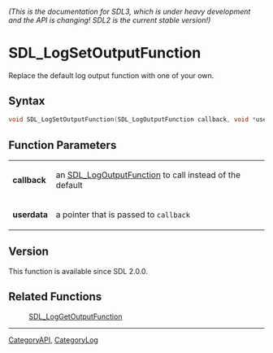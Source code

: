 ====== (This is the documentation for SDL3, which is under heavy development and the API is changing! SDL2 is the current stable version!) ======
= SDL_LogSetOutputFunction =

Replace the default log output function with one of your own.

== Syntax ==

<syntaxhighlight lang='c'>
void SDL_LogSetOutputFunction(SDL_LogOutputFunction callback, void *userdata);
</syntaxhighlight>

== Function Parameters ==

{|
|'''callback'''
|an [[SDL_LogOutputFunction]] to call instead of the default
|-
|'''userdata'''
|a pointer that is passed to <code>callback</code>
|}

== Version ==

This function is available since SDL 2.0.0.

== Related Functions ==

:[[SDL_LogGetOutputFunction]]

----
[[CategoryAPI]], [[CategoryLog]]


